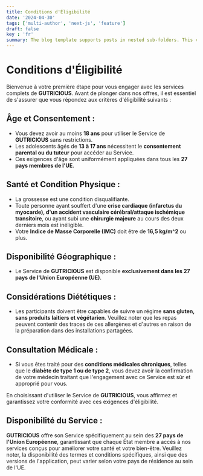```yaml
---
title: Conditions d'Éligibilité
date: '2024-04-30'
tags: ['multi-author', 'next-js', 'feature']
draft: false
key : 'fr'
summary: The blog template supports posts in nested sub-folders. This can be used to group posts of similar content e.g. a multi-part course.
---
```


# Conditions d'Éligibilité

Bienvenue à votre première étape pour vous engager avec les services complets de **GUTRICIOUS**. Avant de plonger dans nos offres, il est essentiel de s'assurer que vous répondez aux critères d'éligibilité suivants :

## Âge et Consentement :

- Vous devez avoir au moins **18 ans** pour utiliser le Service de **GUTRICIOUS** sans restrictions.
- Les adolescents âgés de **13 à 17 ans** nécessitent le **consentement parental ou du tuteur** pour accéder au Service.
- Ces exigences d'âge sont uniformément appliquées dans tous les **27 pays membres de l'UE**.

## Santé et Condition Physique :

- La grossesse est une condition disqualifiante.
- Toute personne ayant souffert d'une **crise cardiaque (infarctus du myocarde), d'un accident vasculaire cérébral/attaque ischémique transitoire**, ou ayant subi une **chirurgie majeure** au cours des deux derniers mois est inéligible.
- Votre **Indice de Masse Corporelle (IMC)** doit être de **16,5 kg/m^2** ou plus.

## Disponibilité Géographique :

- Le Service de **GUTRICIOUS** est disponible **exclusivement dans les 27 pays de l'Union Européenne (UE)**.

## Considérations Diététiques :

- Les participants doivent être capables de suivre un régime **sans gluten, sans produits laitiers et végétarien**. Veuillez noter que les repas peuvent contenir des traces de ces allergènes et d'autres en raison de la préparation dans des installations partagées.

## Consultation Médicale :

- Si vous êtes traité pour des **conditions médicales chroniques**, telles que le **diabète de type 1 ou de type 2**, vous devez avoir la confirmation de votre médecin traitant que l'engagement avec ce Service est sûr et approprié pour vous.

En choisissant d'utiliser le Service de **GUTRICIOUS**, vous affirmez et garantissez votre conformité avec ces exigences d'éligibilité.

## Disponibilité du Service :

**GUTRICIOUS** offre son Service spécifiquement au sein des **27 pays de l'Union Européenne**, garantissant que chaque État membre a accès à nos services conçus pour améliorer votre santé et votre bien-être. Veuillez noter, la disponibilité des termes et conditions spécifiques, ainsi que des versions de l'application, peut varier selon votre pays de résidence au sein de l'UE.
